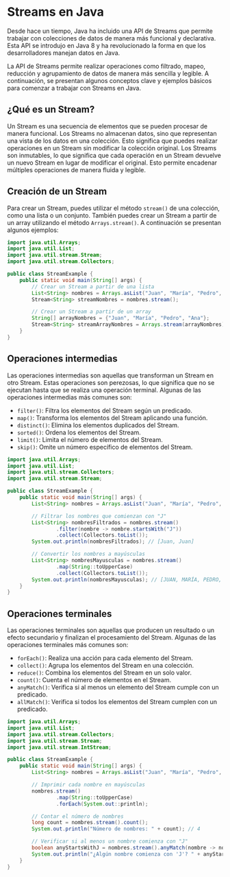 # Streams en Java

Desde hace un tiempo, Java ha incluido una API de Streams que permite trabajar con colecciones de datos de manera más funcional y declarativa. Esta API se introdujo en Java 8 y ha revolucionado la forma en que los desarrolladores manejan datos en Java.

La API de Streams permite realizar operaciones como filtrado, mapeo, reducción y agrupamiento de datos de manera más sencilla y legible. A continuación, se presentan algunos conceptos clave y ejemplos básicos para comenzar a trabajar con Streams en Java.

## ¿Qué es un Stream?

Un Stream es una secuencia de elementos que se pueden procesar de manera funcional. Los Streams no almacenan datos, sino que representan una vista de los datos en una colección. Esto significa que puedes realizar operaciones en un Stream sin modificar la colección original.
Los Streams son inmutables, lo que significa que cada operación en un Stream devuelve un nuevo Stream en lugar de modificar el original. Esto permite encadenar múltiples operaciones de manera fluida y legible.

## Creación de un Stream

Para crear un Stream, puedes utilizar el método `stream()` de una colección, como una lista o un conjunto. También puedes crear un Stream a partir de un array utilizando el método `Arrays.stream()`. A continuación se presentan algunos ejemplos:

```java
import java.util.Arrays;
import java.util.List;
import java.util.stream.Stream;
import java.util.stream.Collectors;

public class StreamExample {
    public static void main(String[] args) {
        // Crear un Stream a partir de una lista
        List<String> nombres = Arrays.asList("Juan", "María", "Pedro", "Ana");
        Stream<String> streamNombres = nombres.stream();

        // Crear un Stream a partir de un array
        String[] arrayNombres = {"Juan", "María", "Pedro", "Ana"};
        Stream<String> streamArrayNombres = Arrays.stream(arrayNombres);
    }
}
```

## Operaciones intermedias

Las operaciones intermedias son aquellas que transforman un Stream en otro Stream. Estas operaciones son perezosas, lo que significa que no se ejecutan hasta que se realiza una operación terminal. Algunas de las operaciones intermedias más comunes son:
- `filter()`: Filtra los elementos del Stream según un predicado.
- `map()`: Transforma los elementos del Stream aplicando una función.
- `distinct()`: Elimina los elementos duplicados del Stream.
- `sorted()`: Ordena los elementos del Stream.
- `limit()`: Limita el número de elementos del Stream.
- `skip()`: Omite un número específico de elementos del Stream.

```java
import java.util.Arrays;
import java.util.List;
import java.util.stream.Collectors;
import java.util.stream.Stream;

public class StreamExample {
    public static void main(String[] args) {
        List<String> nombres = Arrays.asList("Juan", "María", "Pedro", "Ana", "Juan");

        // Filtrar los nombres que comienzan con "J"
        List<String> nombresFiltrados = nombres.stream()
                .filter(nombre -> nombre.startsWith("J"))
                .collect(Collectors.toList());
        System.out.println(nombresFiltrados); // [Juan, Juan]

        // Convertir los nombres a mayúsculas
        List<String> nombresMayusculas = nombres.stream()
                .map(String::toUpperCase)
                .collect(Collectors.toList());
        System.out.println(nombresMayusculas); // [JUAN, MARÍA, PEDRO, ANA, JUAN]
    }
}
```

## Operaciones terminales

Las operaciones terminales son aquellas que producen un resultado o un efecto secundario y finalizan el procesamiento del Stream. Algunas de las operaciones terminales más comunes son:
- `forEach()`: Realiza una acción para cada elemento del Stream.
- `collect()`: Agrupa los elementos del Stream en una colección.
- `reduce()`: Combina los elementos del Stream en un solo valor.
- `count()`: Cuenta el número de elementos en el Stream.
- `anyMatch()`: Verifica si al menos un elemento del Stream cumple con un predicado.
- `allMatch()`: Verifica si todos los elementos del Stream cumplen con un predicado.

```java
import java.util.Arrays;
import java.util.List;
import java.util.stream.Collectors;
import java.util.stream.Stream;
import java.util.stream.IntStream;

public class StreamExample {
    public static void main(String[] args) {
        List<String> nombres = Arrays.asList("Juan", "María", "Pedro", "Ana");

        // Imprimir cada nombre en mayúsculas
        nombres.stream()
                .map(String::toUpperCase)
                .forEach(System.out::println);

        // Contar el número de nombres
        long count = nombres.stream().count();
        System.out.println("Número de nombres: " + count); // 4

        // Verificar si al menos un nombre comienza con "J"
        boolean anyStartsWithJ = nombres.stream().anyMatch(nombre -> nombre.startsWith("J"));
        System.out.println("¿Algún nombre comienza con 'J'? " + anyStartsWithJ); // true
    }
}
```


